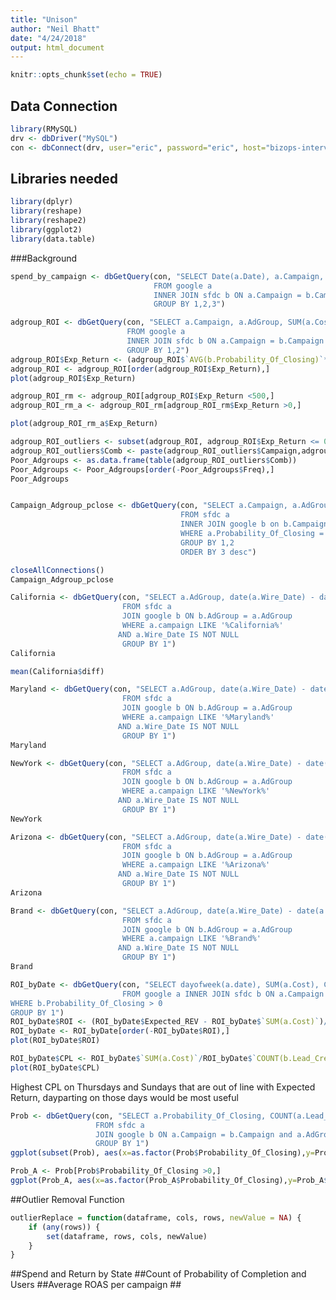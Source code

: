 ```yaml
---
title: "Unison"
author: "Neil Bhatt"
date: "4/24/2018"
output: html_document
---
```


```r
knitr::opts_chunk$set(echo = TRUE)
```

## Data Connection

```r
library(RMySQL)
drv <- dbDriver("MySQL")
con <- dbConnect(drv, user="eric", password="eric", host="bizops-interview.cjtk5lln0bz3.us-west-2.rds.amazonaws.com",port=3306, dbname="eric")
```

## Libraries needed
```r
library(dplyr)
library(reshape)
library(reshape2)
library(ggplot2)
library(data.table)
```

###Background
```r
spend_by_campaign <- dbGetQuery(con, "SELECT Date(a.Date), a.Campaign, a.AdGroup, SUM(a.Cost) as Spend, COUNT(b.Lead_Id)
                                FROM google a 
                                INNER JOIN sfdc b ON a.Campaign = b.Campaign and a.AdGroup = b.AdGroup and Date(a.Date)=Date(b.Lead_CreateDate)
                                GROUP BY 1,2,3")

adgroup_ROI <- dbGetQuery(con, "SELECT a.Campaign, a.AdGroup, SUM(a.Cost), b.Estimated_Funding_Amount, AVG(b.Probability_Of_Closing) 
                          FROM google a 
                          INNER JOIN sfdc b ON a.Campaign = b.Campaign and a.AdGroup = b.AdGroup
                          GROUP BY 1,2")
adgroup_ROI$Exp_Return <- (adgroup_ROI$`AVG(b.Probability_Of_Closing)`*adgroup_ROI$Estimated_Funding_Amount*0.135 - adgroup_ROI$`SUM(a.Cost)`)/adgroup_ROI$`SUM(a.Cost)`
adgroup_ROI <- adgroup_ROI[order(adgroup_ROI$Exp_Return),]
plot(adgroup_ROI$Exp_Return)

```
```r
adgroup_ROI_rm <- adgroup_ROI[adgroup_ROI$Exp_Return <500,]
adgroup_ROI_rm_a <- adgroup_ROI_rm[adgroup_ROI_rm$Exp_Return >0,]

plot(adgroup_ROI_rm_a$Exp_Return)
```


```r
adgroup_ROI_outliers <- subset(adgroup_ROI, adgroup_ROI$Exp_Return <= 0)
adgroup_ROI_outliers$Comb <- paste(adgroup_ROI_outliers$Campaign,adgroup_ROI_outliers$AdGroup)
Poor_Adgroups <- as.data.frame(table(adgroup_ROI_outliers$Comb))
Poor_Adgroups <- Poor_Adgroups[order(-Poor_Adgroups$Freq),]
Poor_Adgroups
```

```r

```

```r
Campaign_Adgroup_pclose <- dbGetQuery(con, "SELECT a.Campaign, a.AdGroup, COUNT(a.Lead_Id)
                                      FROM sfdc a 
                                      INNER JOIN google b on b.Campaign = a.Campaign and b.Adgroup = a.Adgroup
                                      WHERE a.Probability_Of_Closing = 100
                                      GROUP BY 1,2
                                      ORDER BY 3 desc")

closeAllConnections()
Campaign_Adgroup_pclose
```
```r
California <- dbGetQuery(con, "SELECT a.AdGroup, date(a.Wire_Date) - date(a.Lead_CreateDate) as diff
                         FROM sfdc a 
                         JOIN google b ON b.AdGroup = a.AdGroup
                         WHERE a.campaign LIKE '%California%'
                        AND a.Wire_Date IS NOT NULL
                         GROUP BY 1")
California
```
```r
mean(California$diff)
```


```r
Maryland <- dbGetQuery(con, "SELECT a.AdGroup, date(a.Wire_Date) - date(a.Lead_CreateDate) as diff
                         FROM sfdc a 
                         JOIN google b ON b.AdGroup = a.AdGroup
                         WHERE a.campaign LIKE '%Maryland%'
                        AND a.Wire_Date IS NOT NULL
                         GROUP BY 1")
Maryland
```

```r
NewYork <- dbGetQuery(con, "SELECT a.AdGroup, date(a.Wire_Date) - date(a.Lead_CreateDate) as diff
                         FROM sfdc a 
                         JOIN google b ON b.AdGroup = a.AdGroup
                         WHERE a.campaign LIKE '%NewYork%'
                        AND a.Wire_Date IS NOT NULL
                         GROUP BY 1")
NewYork
```

```r
Arizona <- dbGetQuery(con, "SELECT a.AdGroup, date(a.Wire_Date) - date(a.Lead_CreateDate) as diff
                         FROM sfdc a 
                         JOIN google b ON b.AdGroup = a.AdGroup
                         WHERE a.campaign LIKE '%Arizona%'
                        AND a.Wire_Date IS NOT NULL
                         GROUP BY 1")
Arizona
```
```r
Brand <- dbGetQuery(con, "SELECT a.AdGroup, date(a.Wire_Date) - date(a.Lead_CreateDate) as diff
                         FROM sfdc a 
                         JOIN google b ON b.AdGroup = a.AdGroup
                         WHERE a.campaign LIKE '%Brand%'
                        AND a.Wire_Date IS NOT NULL
                         GROUP BY 1")
Brand
```

```r
ROI_byDate <- dbGetQuery(con, "SELECT dayofweek(a.date), SUM(a.Cost), COUNT(b.Lead_CreateDate), AVG(b.Probability_Of_Closing)*SUM(b.Estimated_Funding_Amount)*0.135 AS Expected_REV
                         FROM google a INNER JOIN sfdc b ON a.Campaign = b.Campaign and date(a.date)=date(b.Lead_CreateDate)
WHERE b.Probability_Of_Closing > 0
GROUP BY 1")
ROI_byDate$ROI <- (ROI_byDate$Expected_REV - ROI_byDate$`SUM(a.Cost)`)/ROI_byDate$`SUM(a.Cost)`
ROI_byDate <- ROI_byDate[order(-ROI_byDate$ROI),]
plot(ROI_byDate$ROI)
```
```r
ROI_byDate$CPL <- ROI_byDate$`SUM(a.Cost)`/ROI_byDate$`COUNT(b.Lead_CreateDate)`
plot(ROI_byDate$CPL)
```
Highest CPL on Thursdays and Sundays that are out of line with Expected Return, dayparting on those days would be most useful
```r
Prob <- dbGetQuery(con, "SELECT a.Probability_Of_Closing, COUNT(a.Lead_Id)
                   FROM sfdc a 
                   JOIN google b ON a.Campaign = b.Campaign and a.AdGroup = b.AdGroup and date(b.date)=date(a.Lead_CreateDate)
                   GROUP BY 1")
ggplot(subset(Prob), aes(x=as.factor(Prob$Probability_Of_Closing),y=Prob$`COUNT(a.Lead_Id)`)) + geom_bar(stat = "sum")


```

```r
Prob_A <- Prob[Prob$Probability_Of_Closing >0,]
ggplot(Prob_A, aes(x=as.factor(Prob_A$Probability_Of_Closing),y=Prob_A$`COUNT(a.Lead_Id)`)) + geom_bar(stat = "sum")

```





##Outlier Removal Function
```r
outlierReplace = function(dataframe, cols, rows, newValue = NA) {
    if (any(rows)) {
        set(dataframe, rows, cols, newValue)
    }
}
```
##Spend and Return by State
##Count of Probability of Completion and Users
##Average ROAS per campaign
##